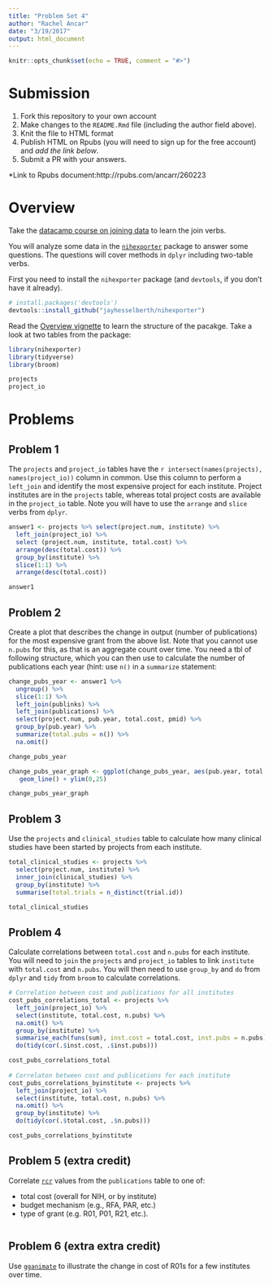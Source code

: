 ```yaml
---
title: "Problem Set 4"
author: "Rachel Ancar"
date: "3/19/2017"
output: html_document
---
```


```r
knitr::opts_chunk$set(echo = TRUE, comment = "#>")
```

# Submission

1. Fork this repository to your own account
1. Make changes to the `README.Rmd` file (including the author field above).
1. Knit the file to HTML format
1. Publish HTML on Rpubs (you will need to sign up for the free account) and *add the link below*.
1. Submit a PR with your answers.

*Link to Rpubs document:http://rpubs.com/ancarr/260223

# Overview

Take the [datacamp course on joining data](https://www.datacamp.com/courses/joining-data-in-r-with-dplyr) to learn the join verbs.

You will analyze some data in the [`nihexporter`](https://github.com/jayhesselberth/nihexporter) package to answer some questions. The questions will cover methods in `dplyr` including two-table verbs.

First you need to install the `nihexporter` package (and `devtools`, if you don't have it already).

```r
# install.packages('devtools')
devtools::install_github("jayhesselberth/nihexporter")
```

Read the [Overview vignette](http://jayhesselberth.github.io/nihexporter/articles/nihexporter.html) to learn the structure of the pacakge. Take a look at two tables from the package:

```r
library(nihexporter)
library(tidyverse)
library(broom)

projects
project_io
```

# Problems

## Problem 1

The `projects` and `project_io` tables have the `r intersect(names(projects), names(project_io))` column in common. Use this column to perform a `left_join` and identify the most expensive project for each institute. Project institutes are in the `projects` table, whereas total project costs are available in the `project_io` table. Note you will have to use the `arrange` and `slice` verbs from `dplyr`.

```r

answer1 <- projects %>% select(project.num, institute) %>% 
  left_join(project_io) %>% 
  select (project.num, institute, total.cost) %>% 
  arrange(desc(total.cost)) %>% 
  group_by(institute) %>% 
  slice(1:1) %>% 
  arrange(desc(total.cost)) 

answer1

```

## Problem 2

Create a plot that describes the change in output (number of publications) for the most expensive grant from the above list. Note that you cannot use `n.pubs` for this, as that is an aggregate count over time. You need a tbl of following structure, which you can then use to calculate the number of publications each year (hint: use `n()` in a `summarize` statement:

```r

change_pubs_year <- answer1 %>% 
  ungroup() %>% 
  slice(1:1) %>%
  left_join(publinks) %>%
  left_join(publications) %>%
  select(project.num, pub.year, total.cost, pmid) %>%
  group_by(pub.year) %>% 
  summarize(total.pubs = n()) %>%
  na.omit()

change_pubs_year

```

```r

change_pubs_year_graph <- ggplot(change_pubs_year, aes(pub.year, total.pubs)) + geom_point() + 
   geom_line() + ylim(0,25)

change_pubs_year_graph

```

## Problem 3

Use the `projects` and `clinical_studies` table to calculate how many clinical studies have been started by projects from each institute.

```r

total_clinical_studies <- projects %>% 
  select(project.num, institute) %>% 
  inner_join(clinical_studies) %>% 
  group_by(institute) %>% 
  summarise(total.trials = n_distinct(trial.id)) 

total_clinical_studies

```

## Problem 4

Calculate correlations between `total.cost` and `n.pubs` for each institute. You will need to `join` the `projects` and `project_io` tables to link `institute` with `total.cost` and `n.pubs`. You will then need to use `group_by` and `do` from `dplyr` and `tidy` from `broom` to calculate correlations.

```r

# Correlation between cost and publications for all institutes 
cost_pubs_correlations_total <- projects %>% 
  left_join(project_io) %>% 
  select(institute, total.cost, n.pubs) %>% 
  na.omit() %>% 
  group_by(institute) %>% 
  summarise_each(funs(sum), inst.cost = total.cost, inst.pubs = n.pubs) %>% 
  do(tidy(cor(.$inst.cost, .$inst.pubs))) 

cost_pubs_correlations_total
  
# Correlaton between cost and publications for each institute 
cost_pubs_correlations_byinstitute <- projects %>% 
  left_join(project_io) %>% 
  select(institute, total.cost, n.pubs) %>% 
  na.omit() %>% 
  group_by(institute) %>% 
  do(tidy(cor(.$total.cost, .$n.pubs)))  

cost_pubs_correlations_byinstitute

```

## Problem 5 (extra credit)

Correlate [`rcr`](https://icite.od.nih.gov/) values from the `publications` table to one of:

- total cost (overall for NIH, or by institute)
- budget mechanism (e.g., RFA, PAR, etc.)
- type of grant (e.g. R01, P01, R21, etc.). 

```r
```

## Problem 6 (extra extra credit)

Use [`gganimate`](https://github.com/dgrtwo/gganimate) to illustrate the change in cost of R01s for a few institutes over time.

```r
```
